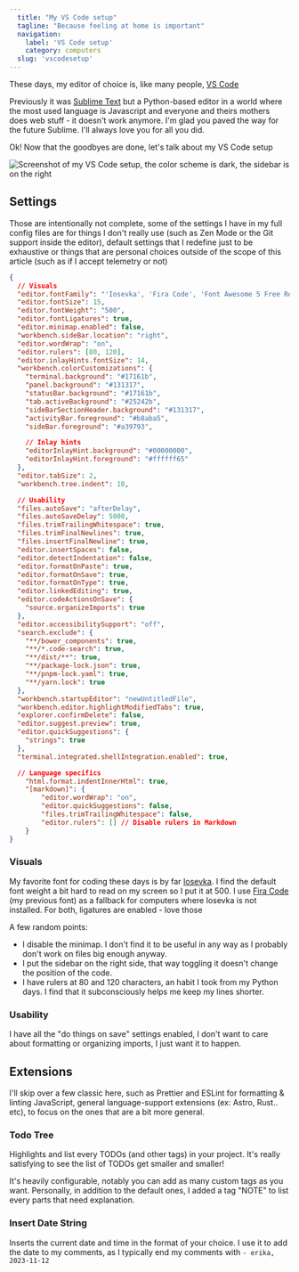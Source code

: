```yaml
---
  title: "My VS Code setup"
  tagline: "Because feeling at home is important"
  navigation:
    label: 'VS Code setup'
    category: computers
  slug: 'vscodesetup'
---
```


These days, my editor of choice is, like many people, [VS Code](https://code.visualstudio.com/)

Previously it was [Sublime Text](https://www.sublimetext.com/) but a Python-based editor in a world where the most used language is Javascript and everyone and theirs mothers does web stuff - it doesn't work anymore. I'm glad you paved the way for the future Sublime. I'll always love you for all you did.

Ok! Now that the goodbyes are done, let's talk about my VS Code setup

<Image
	src="./screenshot.png"
	alt="Screenshot of my VS Code setup, the color scheme is dark, the sidebar is on the right"
/>

## Settings

Those are intentionally not complete, some of the settings I have in my full config files are for things I don't really use (such as Zen Mode or the Git support inside the editor), default settings that I redefine just to be exhaustive or things that are personal choices outside of the scope of this article (such as if I accept telemetry or not)

```json title="settings.json"
{
  // Visuals
  "editor.fontFamily": "'Iosevka', 'Fira Code', 'Font Awesome 5 Free Regular', 'Font Awesome 5 Free Solid', 'Font Awesome 5 Brands Regular'",
  "editor.fontSize": 15,
  "editor.fontWeight": "500",
  "editor.fontLigatures": true,
  "editor.minimap.enabled": false,
  "workbench.sideBar.location": "right",
  "editor.wordWrap": "on",
  "editor.rulers": [80, 120],
  "editor.inlayHints.fontSize": 14,
  "workbench.colorCustomizations": {
    "terminal.background": "#17161b",
    "panel.background": "#131317",
    "statusBar.background": "#17161b",
    "tab.activeBackground": "#25242b",
    "sideBarSectionHeader.background": "#131317",
    "activityBar.foreground": "#b8aba5",
    "sideBar.foreground": "#a39793",

    // Inlay hints
    "editorInlayHint.background": "#00000000",
    "editorInlayHint.foreground": "#ffffff65"
  },
  "editor.tabSize": 2,
  "workbench.tree.indent": 10,

  // Usability
  "files.autoSave": "afterDelay",
  "files.autoSaveDelay": 5000,
  "files.trimTrailingWhitespace": true,
  "files.trimFinalNewlines": true,
  "files.insertFinalNewline": true,
  "editor.insertSpaces": false,
  "editor.detectIndentation": false,
  "editor.formatOnPaste": true,
  "editor.formatOnSave": true,
  "editor.formatOnType": true,
  "editor.linkedEditing": true,
  "editor.codeActionsOnSave": {
    "source.organizeImports": true
  },
  "editor.accessibilitySupport": "off",
  "search.exclude": {
    "**/bower_components": true,
    "**/*.code-search": true,
    "**/dist/**": true,
    "**/package-lock.json": true,
    "**/pnpm-lock.yaml": true,
    "**/yarn.lock": true
  },
  "workbench.startupEditor": "newUntitledFile",
  "workbench.editor.highlightModifiedTabs": true,
  "explorer.confirmDelete": false,
  "editor.suggest.preview": true,
  "editor.quickSuggestions": {
    "strings": true
  },
  "terminal.integrated.shellIntegration.enabled": true,

  // Language specifics
	"html.format.indentInnerHtml": true,
	"[markdown]": {
		"editor.wordWrap": "on",
		"editor.quickSuggestions": false,
		"files.trimTrailingWhitespace": false,
		"editor.rulers": [] // Disable rulers in Markdown
	}
}
```

### Visuals

My favorite font for coding these days is by far [Iosevka](https://typeof.net/Iosevka/). I find the default font weight a bit hard to read on my screen so I put it at 500. I use [Fira Code](https://github.com/tonsky/FiraCode) (my previous font) as a fallback for computers where Iosevka is not installed. For both, ligatures are enabled - love those

A few random points:

- I disable the minimap. I don't find it to be useful in any way as I probably don't work on files big enough anyway.
- I put the sidebar on the right side, that way toggling it doesn't change the position of the code.
- I have rulers at 80 and 120 characters, an habit I took from my Python days. I find that it subconsciously helps me keep my lines shorter.

### Usability

I have all the "do things on save" settings enabled, I don't want to care about formatting or organizing imports, I just want it to happen.

## Extensions

I'll skip over a few classic here, such as Prettier and ESLint for formatting & linting JavaScript, general language-support extensions (ex: Astro, Rust.. etc), to focus on the ones that are a bit more general.

### Todo Tree

Highlights and list every TODOs (and other tags) in your project. It's really satisfying to see the list of TODOs get smaller and smaller!

It's heavily configurable, notably you can add as many custom tags as you want. Personally, in addition to the default ones, I added a tag "NOTE" to list every parts that need explanation.

### Insert Date String

Inserts the current date and time in the format of your choice. I use it to add the date to my comments, as I typically end my comments with `- erika, 2023-11-12`
